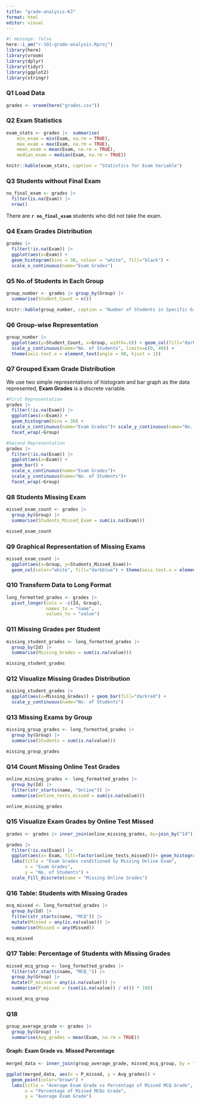 ```yaml
---
title: "grade-analysis-KJ"
format: html
editor: visual
---
```


```r
#| message: false
here::i_am("r-101-grade-analysis.Rproj")
library(here)
library(vroom)
library(dplyr)
library(tidyr)
library(ggplot2)
library(stringr)
```

### Q1 Load Data

```r
grades <- vroom(here("grades.csv"))
```
### Q2 Exam Statistics

```r
exam_stats <- grades |>  summarise(
    min_exam = min(Exam, na.rm = TRUE),
    max_exam = max(Exam, na.rm = TRUE),
    mean_exam = mean(Exam, na.rm = TRUE),
    median_exam = median(Exam, na.rm = TRUE))

knitr::kable(exam_stats, caption = "Statistics for Exam Variable")
```

### Q3 Students without Final Exam

```r
no_final_exam <- grades |> 
  filter(is.na(Exam)) |>
  nrow()
```

There are **`r no_final_exam`** students who did not take the exam.

### Q4 Exam Grades Distribution

```r
grades |> 
  filter(!is.na(Exam)) |>
  ggplot(aes(x=Exam)) + 
  geom_histogram(bins = 30, colour = "white", fill="black") +
  scale_x_continuous(name="Exam Grades")
```

### Q5 No.of Students in Each Group

```r
group_number <- grades |> group_by(Group) |>
  summarise(Student_Count = n())

knitr::kable(group_number, caption = "Number of Students in Specific Group")
```

### Q6 Group-wise Representation

```r
group_number |>
  ggplot(aes(y=Student_Count, x=Group, width=.6)) + geom_col(fill="darkred") +
  scale_y_continuous(name="No. of Students", limits=c(0, 40)) +
  theme(axis.text.x = element_text(angle = 90, hjust = 1))
```

### Q7 Grouped Exam Grade Distribution

We use two simple representations of histogram and bar graph as the data represented, **Exam Grades** is a discrete variable.

```r
#First Representation
grades |>
  filter(!is.na(Exam)) |>
  ggplot(aes(x=Exam)) + 
  geom_histogram(bins = 30) +
  scale_x_continuous(name="Exam Grades")+ scale_y_continuous(name="No. of Students")+
  facet_wrap(~Group)

#Second Representation
grades |>
  filter(!is.na(Exam)) |>
  ggplot(aes(x=Exam)) + 
  geom_bar() +
  scale_x_continuous(name="Exam Grades")+
  scale_y_continuous(name="No. of Students")+
  facet_wrap(~Group)
```
### Q8 Students Missing Exam

```r
missed_exam_count <- grades |>
  group_by(Group) |>
  summarise(Students_Missed_Exam = sum(is.na(Exam)))

missed_exam_count
```

### Q9 Graphical Representation of Missing Exams

```r
missed_exam_count |>
  ggplot(aes(x=Group, y=Students_Missed_Exam))+
  geom_col(color="white", fill="darkblue") + theme(axis.text.x = element_text(angle = 90, hjust = 1))
```

### Q10 Transform Data to Long Format

```r
long_formatted_grades <- grades |>
  pivot_longer(cols = -c(Id, Group), 
               names_to = "name",
               values_to = "value")
```

### Q11 Missing Grades per Student

```r
missing_student_grades <- long_formatted_grades |>
  group_by(Id) |>
  summarise(Missing_Grades = sum(is.na(value)))

missing_student_grades
```

### Q12 Visualize Missing Grades Distribution

```r
missing_student_grades |>
  ggplot(aes(x=Missing_Grades)) + geom_bar(fill="darkred") +
  scale_y_continuous(name="No. of Students")
```

### Q13 Missing Exams by Group

```r
missing_group_grades <- long_formatted_grades |>
  group_by(Group) |>
  summarise(Students = sum(is.na(value)))

missing_group_grades
```

### Q14 Count Missing Online Test Grades

```r
online_missing_grades <- long_formatted_grades |>
  group_by(Id) |>
  filter(str_starts(name, "Online")) |>
  summarise(online_tests_missed = sum(is.na(value)))

online_missing_grades 
```

### Q15 Visualize Exam Grades by Online Test Missed

```r
grades <- grades |> inner_join(online_missing_grades, by=join_by("Id"))

grades |>
  filter(!is.na(Exam)) |>
  ggplot(aes(x= Exam, fill=factor(online_tests_missed)))+ geom_histogram(bins = 30, color = "white") +
  labs(title = "Exam Grades conditioned by Missing Online Exam",
       x = "Exam Grades",
       y = "No. of Students") +
  scale_fill_discrete(name = "Missing Online Grades")
```

### Q16 Table: Students with Missing Grades

```r
mcq_missed <- long_formatted_grades |>
  group_by(Id) |>
  filter(str_starts(name, "MCQ")) |>
  mutate(Missed = any(is.na(value))) |>
  summarise(Missed = any(Missed))

mcq_missed 
```
### Q17 Table: Percentage of Students with Missing Grades

```r
missed_mcq_group <- long_formatted_grades |>
  filter(str_starts(name, "MCQ_")) |>
  group_by(Group) |>
  mutate(P_missed = any(is.na(value))) |>
  summarise(P_missed = (sum(is.na(value)) / n()) * 100)

missed_mcq_group
```
### Q18

```r
group_average_grade <- grades |>
  group_by(Group) |>
  summarise(Avg_grades = mean(Exam, na.rm = TRUE))
```

#### Graph: Exam Grade vs. Missed Percentage

```r
merged_data <- inner_join(group_average_grade, missed_mcq_group, by = "Group")

ggplot(merged_data, aes(x = P_missed, y = Avg_grades)) +
  geom_point(color="brown") +
  labs(title = "Average Exam Grade vs Percentage of Missed MCQ Grade",
       x = "Percentage of Missed MCQs Grade",
       y = "Average Exam Grade")
```



